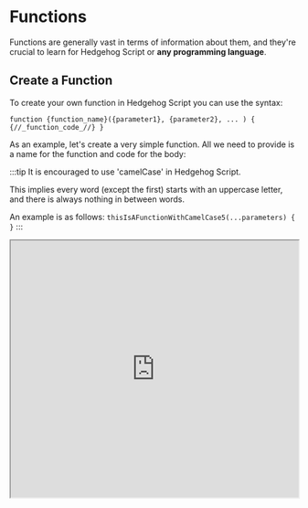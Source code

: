 

#  Functions

Functions are generally vast in terms of information about them, and they're crucial to learn for Hedgehog Script or **any programming language**. 

## Create a Function

To create your own function in Hedgehog Script you can use the syntax:

`function {function_name}({parameter1}, {parameter2}, ... ) { {//_function_code_//} }`

As an example, let's create a very simple function. All we need to provide is a name for the function and code for the body:

:::tip
It is encouraged to use 'camelCase' in Hedgehog Script. 

This implies every word (except the first) starts with an uppercase letter, and there is always nothing in between words.

An example is as follows: `thisIsAFunctionWithCamelCase5(...parameters) { }`
:::

<iframe
    src="https://hlab.app/s/docs/func_hbook"
    width="100%"
    height="450px"/>

:::note

The function `toFixed(numDigits)` can be called on numerical expressions, limiting the digits displayed

:::

**Functions are the main driver of code.** You write functions so you can reuse code blocks, or use them with variations through parameters or other changes. 

Functions are extremely important, so if one wishes, here is a link to more information: [Functions - MDN](https://developer.mozilla.org/en-US/docs/Web/JavaScript/Guide/Functions)

